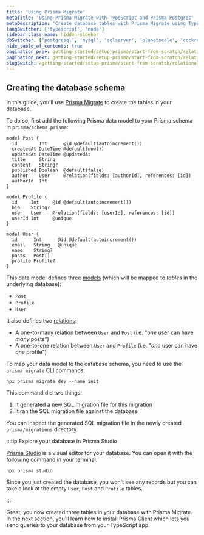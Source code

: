 ```yaml
---
title: 'Using Prisma Migrate'
metaTitle: 'Using Prisma Migrate with TypeScript and Prisma Postgres'
metaDescription: 'Create database tables with Prisma Migrate using TypeScript and Prisma Postgres'
langSwitcher: ['typescript', 'node']
sidebar_class_name: hidden-sidebar
dbSwitcher: ['postgresql', 'mysql', 'sqlserver', 'planetscale', 'cockroachdb', 'prisma-postgres']
hide_table_of_contents: true
pagination_prev: getting-started/setup-prisma/start-from-scratch/relational-databases/connect-your-database-typescript-prisma-postgres
pagination_next: getting-started/setup-prisma/start-from-scratch/relational-databases/install-prisma-client-typescript-prisma-postgres
slugSwitch: /getting-started/setup-prisma/start-from-scratch/relational-databases/using-prisma-migrate-
---
```

 
## Creating the database schema

In this guide, you'll use [Prisma Migrate](/orm/prisma-migrate) to create the tables in your database. 

To do so, first add the following Prisma data model to your Prisma schema in `prisma/schema.prisma`:

```prisma file=prisma/schema.prisma copy
model Post {
  id        Int      @id @default(autoincrement())
  createdAt DateTime @default(now())
  updatedAt DateTime @updatedAt
  title     String
  content   String?
  published Boolean  @default(false)
  author    User     @relation(fields: [authorId], references: [id])
  authorId  Int
}

model Profile {
  id     Int     @id @default(autoincrement())
  bio    String?
  user   User    @relation(fields: [userId], references: [id])
  userId Int     @unique
}

model User {
  id      Int      @id @default(autoincrement())
  email   String   @unique
  name    String?
  posts   Post[]
  profile Profile?
}
```

This data model defines three [models](/orm/prisma-schema/data-model/models) (which will be mapped to _tables_ in the underlying database):
- `Post`
- `Profile`
- `User`

It also defines two [relations](/orm/prisma-schema/data-model/relations):
- A one-to-many relation between `User` and `Post` (i.e. "_one_ user can have _many_ posts")
- A one-to-one relation between `User` and `Profile` (i.e. "_one_ user can have _one_ profile")

To map your data model to the database schema, you need to use the `prisma migrate` CLI commands:

```terminal
npx prisma migrate dev --name init
```

This command did two things:

1. It generated a new SQL migration file for this migration
1. It ran the SQL migration file against the database

You can inspect the generated SQL migration file in the newly created `prisma/migrations` directory.

:::tip Explore your database in Prisma Studio

[Prisma Studio](/orm/tools/prisma-studio) is a visual editor for your database. You can open it with the following command in your terminal:

```
npx prisma studio
```

Since you just created the database, you won't see any records but you can take a look at the empty `User`, `Post` and `Profile` tables.

:::

Great, you now created three tables in your database with Prisma Migrate. In the next section, you'll learn how to install Prisma Client which lets you send queries to your database from your TypeScript app.
